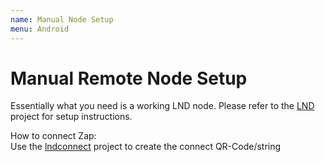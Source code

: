 ```yaml
---
name: Manual Node Setup
menu: Android
---
```


# Manual Remote Node Setup

Essentially what you need is a working LND node.
Please refer to the [LND](https://github.com/lightningnetwork/lnd) project for setup instructions.

How to connect Zap:<br />
Use the [lndconnect](https://github.com/LN-Zap/lndconnect) project to create the connect QR-Code/string 
